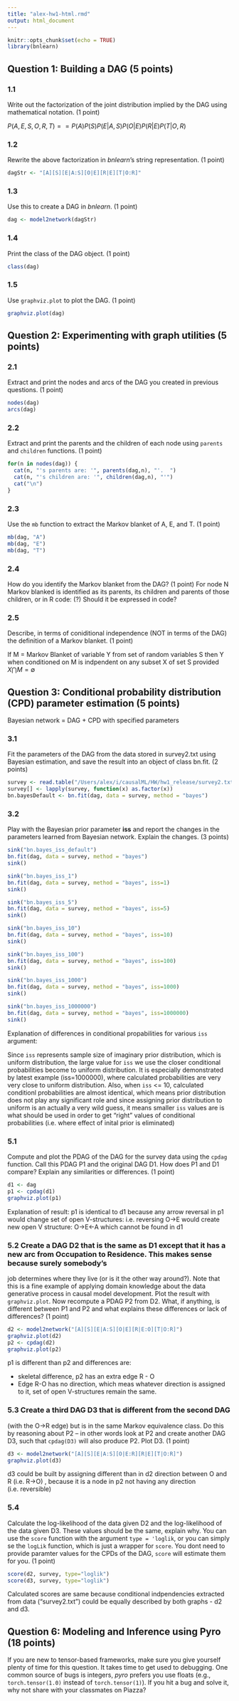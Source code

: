 ```yaml
---
title: "alex-hw1-html.rmd"
output: html_document
---
```


```r
knitr::opts_chunk$set(echo = TRUE)
library(bnlearn)
```

## Question 1: Building a DAG (5 points)


### 1.1
Write out the factorization of the joint distribution implied by the DAG using mathematical notation. (1 point)

$P(A, E, S, O, R, T) == P(A)P(S)P(E|A,S)P(O|E)P(R|E)P(T|O,R)$

### 1.2 
Rewrite the above factorization in *bnlearn*'s string representation. (1 point)
```r
dagStr <- "[A][S][E|A:S][O|E][R|E][T|O:R]"
```


### 1.3
Use this to create a DAG in *bnlearn*. (1 point)

```r
dag <- model2network(dagStr)
```

### 1.4
Print the class of the DAG object. (1 point)
```r
class(dag)
```

### 1.5
Use `graphviz.plot` to plot the DAG. (1 point)

```r
graphviz.plot(dag)
```


## Question 2: Experimenting with graph utilities (5 points)

### 2.1
Extract and print the nodes and arcs of the DAG you created in previous questions. (1 point)
```r
nodes(dag)
arcs(dag)
```

### 2.2
Extract and print the parents and the children of each node using `parents` and `children` functions. (1 point)
```r
for(n in nodes(dag)) {
  cat(n, "'s parents are: '", parents(dag,n), "'.  ")
  cat(n, "'s children are: '", children(dag,n), "'")
  cat("\n")
}
```

### 2.3
Use the `mb` function to extract the Markov blanket of A, E, and T. (1 point)

```r
mb(dag, "A")
mb(dag, "E")
mb(dag, "T")
```

### 2.4
How do you identify the Markov blanket from the DAG? (1 point)
For node N Markov blanked is identified as its parents, its children and parents of those children, or
in R code:
(?) Should it be expressed in code?

### 2.5
Describe, in terms of coniditional independence (NOT in terms of the DAG) the definition of a Markov blanket. (1 point)

If M = Markov Blanket of variable Y from set of random variables S then Y when conditioned on M is indpendent on any subset X of set S provided
$X \bigcap M=\emptyset$

## Question 3: Conditional probability distribution (CPD) parameter estimation (5 points)

Bayesian network = DAG + CPD with specified parameters

### 3.1
Fit the parameters of the DAG from the data stored in survey2.txt using Bayesian estimation, and save the result into an object of class bn.fit. (2 points)
```r
survey <- read.table("/Users/alex/i/causalML/HW/hw1_release/survey2.txt", header = TRUE)
survey[] <- lapply(survey, function(x) as.factor(x))
bn.bayesDefault <- bn.fit(dag, data = survey, method = "bayes")
```

### 3.2
Play with the Bayesian prior parameter **iss** and report the changes in the parameters learned from Bayesian network. Explain the changes. (3 points)
```r
sink("bn.bayes_iss_default")
bn.fit(dag, data = survey, method = "bayes")
sink()

sink("bn.bayes_iss_1")
bn.fit(dag, data = survey, method = "bayes", iss=1)
sink()

sink("bn.bayes_iss_5")
bn.fit(dag, data = survey, method = "bayes", iss=5)
sink()

sink("bn.bayes_iss_10")
bn.fit(dag, data = survey, method = "bayes", iss=10)
sink()

sink("bn.bayes_iss_100")
bn.fit(dag, data = survey, method = "bayes", iss=100)
sink()

sink("bn.bayes_iss_1000")
bn.fit(dag, data = survey, method = "bayes", iss=1000)
sink()

sink("bn.bayes_iss_1000000")
bn.fit(dag, data = survey, method = "bayes", iss=1000000)
sink()
```

Explanation of differences in conditional propabilities for various `iss` argument:

Since `iss` represents sample size of imaginary prior distribution, which is uniform distribution,
the large value for `iss` we use the closer conditional probabilities become to uniform distribution.
It is especially demonstrated by latest example (iss=1000000), where calculated probabilities are very very close
to uniform distribution. Also, when `iss` <= 10, calculated conditionl probabilities are almost
identical, which means prior distribution does not play any significant role and since assigning
prior distribution to uniform is an actually a very wild guess, it means smaller `iss` values are is
what should be used in order to get "right" values of conditional probabilities (i.e. where effect of inital
prior is eliminated)

### 5.1
Compute and plot the PDAG of the DAG for the survey data using the `cpdag` function.  Call this PDAG P1 and the original DAG D1.  How does P1 and D1 compare?  Explain any similarities or differences. (1 point)

```r
d1 <- dag
p1 <- cpdag(d1)
graphviz.plot(p1)
```
Explanation of result: p1 is identical to d1 because any arrow reversal in p1 would change set of open V-structures:
i.e. reversing O->E would create new open V structure: O->E<-A which cannot be found in d1

### 5.2 Create a DAG D2 that is the same as D1 except that it has a new arc from Occupation to Residence. This makes sense because surely somebody's
job determines where they live (or is it the other way around?).  Note
that this is a fine example of applying domain knowledge about the
data generative process in causal model development. Plot the result
with `graphviz.plot`. Now recompute a PDAG P2 from D2.  What, if
anything, is different between P1 and P2 and what explains these
differences or lack of differences? (1 point)

```r
d2 <- model2network("[A][S][E|A:S][O|E][R|E:O][T|O:R]")
graphviz.plot(d2)
p2 <- cpdag(d2)
graphviz.plot(p2)
```

p1 is different than p2 and differences are:
                                            
  - skeletal difference, p2 has an extra edge R - O                                            
  - Edge R-O has no direction, which meas whatever direction is assigned to it, set of open
     V-structures remain the same.

### 5.3 Create a third DAG D3 that is different from the second DAG
(with the O->R edge) but is in the same Markov equivalence class. Do
this by reasoning about P2 -- in other words look at P2 and create
another DAG D3, such that `cpdag(D3)` will also produce P2. Plot
D3. (1 point)

```r
d3 <- model2network("[A][S][E|A:S][O|E:R][R|E][T|O:R]")
graphviz.plot(d3)
```

d3 could be built by assigning different than in d2 direction between
O and R (i.e. R->O) , because it is a node in p2 not having any
direction (i.e. reversible)

### 5.4
Calculate the log-likelihood of the data given D2 and the
log-likelihood of the data given D3.  These values should be the same,
explain why.  You can use the `score` function with the argument
`type = 'loglik`, or you can simply se the `logLik` function, which is
just a wrapper for `score`.  You dont need to provide paramter values
for the CPDs of the DAG, `score` will estimate them for you. (1 point)

```r
score(d2, survey, type="loglik")
score(d3, survey, type="loglik")
```

Calculated scores are same because conditional indpendencies extracted
from data ("survey2.txt") could be equally described by both graphs -
d2 and d3.

## Question 6: Modeling and Inference using Pyro (18 points)

If you are new to tensor-based frameworks, make sure you give yourself plenty of time for this question.  It takes time to get used to debugging.  One common source of bugs is integers, *pyro* prefers you use floats (e.g., `torch.tensor(1.0)` instead of `torch.tensor(1)`).  If you hit a bug and solve it, why not share with your classmates on Piazza?
